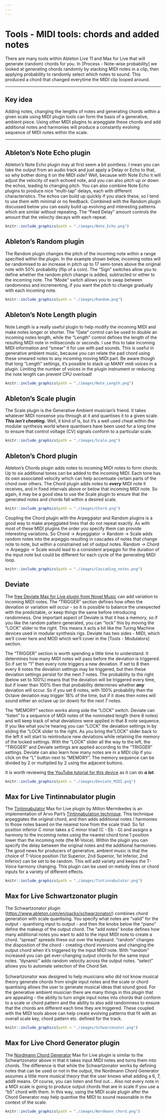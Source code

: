 ```yaml
---
---
---
```


# Tools - MIDI tools: chords and added notes

There are many tools within Ableton Live 11 and Max for Live that will generate (random) chords for you. In [Process - Note-wise probability] we looked at generating chords randomly by stacking MIDI notes in a clip, then applying probability to randomly select which notes to sound. This produced a chord that changed everytime the MIDI clip looped around.

------------------------------------------------------------------------

## Key idea {.unnumbered}

Adding notes, changing the lengths of notes and generating chords within a given scale using MIDI plugin tools can form the basis of a generative, ambient piece. Using other MIDI plugins to arpeggiate these chords and add additional notes and harmonies will produce a constantly evolving sequence of MIDI notes within the scale.

------------------------------------------------------------------------

## Ableton's Note Echo plugin

Ableton's Note Echo plugin may at first seem a bit pointless. I mean you can take the output from an audio track and just apply a Delay or Echo to that, so why bother doing it on the MIDI side? Well, because with Note Echo it will adjust the velocity of each echoed note, and you can also pitch up or down the echos, leading to changing pitch. You can also combine Note Echo plugins to produce nice "multi-tap" delays, each with different characteristics. The echos can build up quickly if you stack these, so I tend to use them with minimal or no feedback. Combined with the Random plugin discussed below you can easily build up evolving and interesting patterns which are similar without repeating. The "Feed Delay" amount controls the amount that the velocity decays with each repeat.

```r
knitr::include_graphics(path = "./images/Note_Echo.png")
```

## Ableton's Random plugin

The Random plugin changes the pitch of the incoming note within a range specified within the plugin. In the example shown below, incoming notes will be randomised to an increase in pitch up to 17 semi-tones above the original note with 50% probability (flip of a coin). The "Sign" switches allow you to define whether the random pitch change is added, subtracted or either to the incoming note. The "Mode" switch allows you to swap between randomness and incrementing, if you want the pitch to change gradually with each incoming note.

```r
knitr::include_graphics(path = "./images/Random.png")
```

## Ableton's Note Length plugin

Note Length is a really useful plugin to help modify the incoming MIDI and make notes longer or shorter. The "Gate" control can be used to double an incoming notes length, while the "Length" control defines the length of the resulting MIDI note in milliseconds or seconds. I use this to take incoming MIDI information and "smear" it for use with pad sounds. This is useful in generative ambient music, because you can relate the pad chord using these smeared notes to any incoming moving MIDI part. Be aware though that long "Length" settings, it's possible to stack up MANY midi voices in a plugin. Limiting the number of voices in the plugin instrument or reducing the note length can prevent CPU overload!

```r
knitr::include_graphics(path = "./images/Note_Length.png")
```

## Ableton's Scale plugin

The Scale plugin is the Generative Ambient musician's friend. It takes whatever MIDI nonsense you through at it and quantises it to a given scale. ***This isn't cheating.*** Well, it kind of is, but it's a well used cheat within the modular synthesis world where quantisers have been used for a long time to ensure that control voltage (CV) signals conform to a particular scale.

```r
knitr::include_graphics(path = "./images/Scale.png")
```

## Ableton's Chord plugin

Ableton's Chords plugin adds notes to incoming MIDI notes to form chords. Up to six additional tones can be added to the incoming MIDI. Each tone has its own associated velocity which can help accentuate certain parts of the chord over others. The Chord plugin adds notes to ***every*** MIDI note it receives, and in fixed intervals above or below that incoming MIDI note. So again, it may be a good idea to use the Scale plugin to ensure that the generated notes and chords fall within a desired scale.

```r
knitr::include_graphics(path = "./images/Chord.png")
```

Coupling the Chord plugin with the Arpeggiator and Random plugins is a good way to make arpeggiated lines that do not repeat exactly. As with most of these MIDI plugins the order you specify them can provide interesting variations. So Chord -\> Arpeggiator -\> Random -\> Scale adds random notes into the arpeggio resulting in cascades of notes that change note to note, but within a constrained set of output notes. Random -\> Chord -\> Arpeggio -\> Scale would lead to a consistent arpeggio for the duration of the input note but could be different for each cycle of the generating MIDI loop.

```r
knitr::include_graphics(path = "./images/Cascading_notes.png")
```

## Deviate

The [free Deviate Max for Live plugin from Novel Music](https://www.novelmusic.org/m4l/deviate) can add variation to incoming MIDI notes. The "TRIGGER" section defines how often the deviation or variation will occur - so it is possible to balance the unexpected with the predictable, or keep things the same before introducing randomness. One important aspect of Deviate is that it has a memory, so if you like the random pattern generated, you can "lock" this by moving the "LOCK" slider to the right. This means it acts a bit like the Turing Machine devices used in modular synthesis rigs. Deviate has two sides - MIDI, which we'll cover here and MOD which we'll cover in the [Tools - Modulators] section.

The "TRIGGER" section is worth spending a little time to understand. It determines how many MIDI notes will pass before the deviation is triggered. So if set to "1" then every note triggers a new deviation. If set to 8 then every 8 notes the deviation settings may be triggered, but then these deviation settings persist for the next 7 notes. The probability to the right (below set to 100%) means that the deviation will be triggered every time, but if lower than 100% then that probability determines whether ***any*** deviation will occur. So if you set 8 notes, with 100% probability then the Octave deviation may trigger 18% of the time, but if it does then notes will sound either an octave up (or down) for the next 7 notes.

The "MEMORY" section works along side the "LOCK" switch. Deviate can "listen" to a sequence of MIDI notes of the nominated length (here 8 notes) and will keep track of what deviations were applied in that 8 note sequence. If you like what you're hearing you can "LOCK" the deviation settings in by sliding the "LOCK slider to the right. As you bring the"LOCK" slider back to the left it will start to reintroduce new deviations while retaining the memory of the locked settings. With the "LOCK" slider all the way to the left, the "TRIGGER" and Deviate settings are applied according to the "TRIGGER" settings. Deviate can also learn how many notes are in a MIDI clip if you click on the "L" button next to "MEMORY". The memory sequence can be divided by 2 or multiplied by 2 using the adjacent buttons.

It is worth reviewing [the YouTube tutorial for this device](https://youtu.be/4WwKGUV2H4I) as it can do ***a lot***.

```r
knitr::include_graphics(path = "./images/Deviate_MIDI.png")
```

## Max for Live Tintinnabulator plugin

The [Tintinnabulator](https://maxforlive.com/library/device/7569/tintinnabulator) Max for Live plugin by Milton Mermikedes is an implementation of Arvo Part's [Tintinnabulation technique](https://en.wikipedia.org/wiki/Tintinnabuli). This technique arpeggiates the original chord, and then adds additional notes / harmonies to those notes based on the nearest tone from the scale triad. So 1st position inferior C minor takes a C minor triad (C - Eb - G) and assigns a harmony to the incoming notes using the nearest chord tone 1 position lower than the incoming note (the M-Voice). Within the plugin you can specify the delay between the original notes and the additional harmonies. The good news for producers of generative, ambient music is that the choice of T-Voice position (1st Superior, 2nd Superior, 1st Inferior, 2nd Inferior) can be set to be random. This will add variety and keeps the T-Voice harmony changing. This plugin can be used on melody lines or chord inputs for a variety of different effects.

```r
knitr::include_graphics(path = "./images/Tintinnabulator.png")
```

## Max for Live Schwartzonator plugin

The Schwartzonator plugin (<https://www.ableton.com/en/packs/schwarzonator/>) combines chord generation with scale quantising. You specify what notes are "valid" for the output - quantising input to output - and then the knobs below the "piano" define the makeup of the output chord. The "add notes" knobe defines how many additional notes you want to add to the input MIDI note to create a chord. "spread" spreads these out over the keyboard. "random" changes the disposition of the chord - creating chord inversions and changing the output chord when it's triggered by the input MIDI note. With "random" increased you can get ever-changing output chords for the same input notes. "dynamic" adds random velocity across the output notes. "select" allows you to automate selection of the Chord Set.\
\
Schwartzonator was designed to help musicians who did not know musical theory generate chords from single input notes and the scale or chord quantising allows the user to generate musical ideas that sound good. For the generative ambient musician there are many things in this plugin that are appealing - the ability to turn single input notes into chords that conform to a scale or chord pattern and the ability to also add randomness to ensure that the chords are different each time they are triggered. These coupled with the MIDI tools above can help create evolving patterns that fit with an overall scale key, chord pattern etc. defined for the track.

```r
knitr::include_graphics(path = "./images/Schwarzonator.png")
```

## Max for Live Chord Generator plugin

The [Nordmann Chord Generator](https://maxforlive.com/library/device/917/chord-generator) Max for Live plugin is similar to the Schwartzonator above in that it takes input MIDI notes and turns them into chords. The difference is that while the Schwartzonator works by defining notes that can be used or not in the output, the Nordmann Chord Generator assumes a little more musical theory that the user knows what adding a 6, 7, add9 means. Of course, you can listen and find out... Also not every note in a MIDI scale is going to produce output chords that are in scale if you use a "b5" chord with them. In this way, using the MIDI scale plugin after the Chord Generator may help quantise the MIDI to sound reasonable in the context of the scale.

```r
knitr::include_graphics(path = "./images/Nordmann_chord.png")
```
